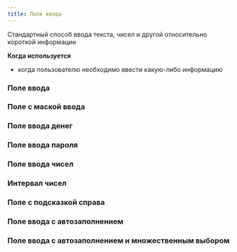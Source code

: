```yaml
---
title: Поля ввода
---
```


Стандартный способ ввода текста, чисел и другой относительно короткой информации

**Когда используется**
- когда пользователю необходимо ввести какую-либо информацию

### Поле ввода
<Sandbox height={120} projectId="uxcomponents_fields_input" />

### Поле с маской ввода
<Sandbox height={120} projectId="uxcomponents_fields_masked_input"/>

### Поле ввода денег
<Sandbox height={120} projectId="uxcomponents_fields_input_money"/>

### Поле ввода пароля
<Sandbox height={120} projectId="uxcomponents_fields_password" />

### Поле ввода чисел
<Sandbox height={120} projectId="uxcomponents_fields_input_number" />

### Интервал чисел
<Sandbox height="sm" projectId="uxcomponents_fields_number_interval" />

### Поле с подсказкой справа
<Sandbox height={180} projectId="uxcomponents_fields_input_with_measure" />

### Поле ввода с автозаполнением
<Sandbox height={120} projectId="uxcomponents_fields_autocomplete" />

### Поле ввода с автозаполнением и множественным выбором
<Sandbox height="sm" projectId="uxcomponents_fields_autocomplete_multi" />
